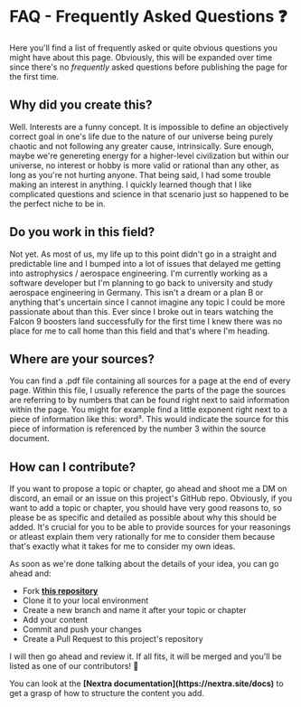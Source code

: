 
# FAQ - Frequently Asked Questions ❓
Here you'll find a list of frequently asked or quite obvious questions you might have about this page. Obviously, this will be expanded over time since there's no <em>frequently</em> asked questions before publishing the page for the first time.

## Why did you create this?
Well. Interests are a funny concept. It is impossible to define an objectively correct goal in one's life due to the nature of our universe being purely chaotic and not following any greater cause, intrinsically. Sure enough, maybe we're genereting 
energy for a higher-level civilization but within our universe, no interest or hobby is more valid or rational than any other, as long as you're not hurting anyone. That being said, I had some trouble making an interest in anything. I quickly learned though that
I like complicated questions and science in that scenario just so happened to be the perfect niche to be in. 

## Do you work in this field?
Not yet. As most of us, my life up to this point didn't go in a straight and predictable line and I bumped into a lot of issues that delayed me getting into astrophysics / aerospace engineering. I'm currently working as a software developer but I'm planning to
go back to university and study aerospace engineering in Germany. This isn't a dream or a plan B or anything that's uncertain since I cannot imagine any topic I could be more passionate about than this. Ever since I broke out in tears watching the Falcon 9 boosters land successfully
for the first time I knew there was no place for me to call home than this field and that's where I'm heading.

## Where are your sources?
You can find a .pdf file containing all sources for a page at the end of every page. Within this file, I usually reference the parts of the page the sources are referring to by numbers that can be found right next to said information within the page. You might for example find a little exponent right next to a piece of information like this: word³. This would indicate the source for this piece of information is referenced by the number 3 within the source document.

## How can I contribute?
If you want to propose a topic or chapter, go ahead and shoot me a DM on discord, an email or an issue on this project's GitHub repo. Obviously, if you want to add a topic or chapter, you should have very good reasons to, so please be as specific and detailed as possible
about why this should be added. It's crucial for you to be able to provide sources for your reasonings or atleast explain them very rationally for me to consider them because that's exactly what it takes for me to consider my own ideas. 

As soon as we're done talking about the details of your idea, you can go ahead and:

- Fork <strong>[this repository](https://github.com/gianlucajahn/guidetothegalaxy)</strong>
- Clone it to your local environment
- Create a new branch and name it after your topic or chapter
- Add your content
- Commit and push your changes
- Create a Pull Request to this project's repository

I will then go ahead and review it. If all fits, it will be merged and you'll be listed as one of our contributors! 🥳

<Callout type="info" emoji="ℹ️">
  You can look at the <strong>[Nextra documentation](https://nextra.site/docs)</strong> to get a grasp of how to structure the content you add.
</Callout>

<Analytics />

